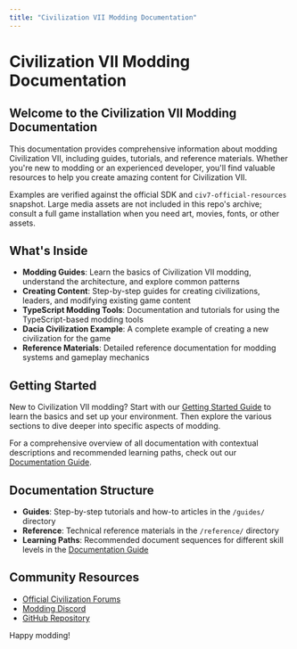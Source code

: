 ```yaml
---
title: "Civilization VII Modding Documentation"
---
```


# Civilization VII Modding Documentation

## Welcome to the Civilization VII Modding Documentation

This documentation provides comprehensive information about modding Civilization VII, including guides, tutorials, and reference materials. Whether you're new to modding or an experienced developer, you'll find valuable resources to help you create amazing content for Civilization VII.

Examples are verified against the official SDK and `civ7-official-resources` snapshot. Large media assets are not included in this repo's archive; consult a full game installation when you need art, movies, fonts, or other assets.

## What's Inside

- **Modding Guides**: Learn the basics of Civilization VII modding, understand the architecture, and explore common patterns
- **Creating Content**: Step-by-step guides for creating civilizations, leaders, and modifying existing game content
- **TypeScript Modding Tools**: Documentation and tutorials for using the TypeScript-based modding tools
- **Dacia Civilization Example**: A complete example of creating a new civilization for the game
- **Reference Materials**: Detailed reference documentation for modding systems and gameplay mechanics

## Getting Started

New to Civilization VII modding? Start with our [Getting Started Guide](/community/guides/getting-started) to learn the basics and set up your environment. Then explore the various sections to dive deeper into specific aspects of modding.

For a comprehensive overview of all documentation with contextual descriptions and recommended learning paths, check out our [Documentation Guide](/community/documentation-guide).

## Documentation Structure

- **Guides**: Step-by-step tutorials and how-to articles in the `/guides/` directory
- **Reference**: Technical reference materials in the `/reference/` directory
- **Learning Paths**: Recommended document sequences for different skill levels in the [Documentation Guide](/community/documentation-guide)

## Community Resources

- [Official Civilization Forums](https://forums.civfanatics.com/)
- [Modding Discord](https://discord.gg/example)
- [GitHub Repository](https://github.com/your-repo-link)

Happy modding!
